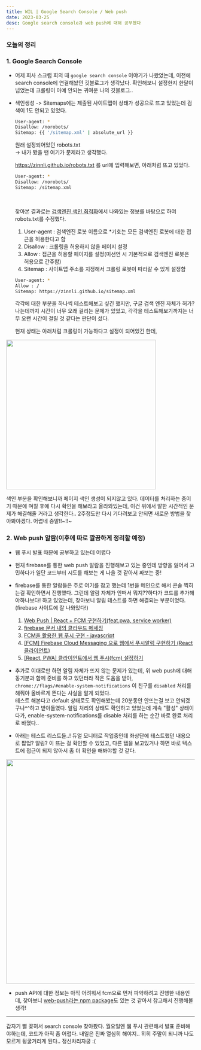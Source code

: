 ```yaml
---
title: WIL | Google Search Console / Web push
date: 2023-03-25
desc: Google search console과 web push에 대해 공부했다
---
```


### **오늘의 정리**

### 1. **Google Search Console**

- 어제 회사 스크럼 회의 때 `google search console` 이야기가 나왔었는데, 이전에 search console에 연결해놨던 깃블로그가 생각났다. 확인해보니 설정한지 한달이 넘었는데 크롤링이 아예 안되는 귀여운 나의 깃블로그..

- 색인생성 -> Sitemaps에는 제출된 사이트맵이 상태가 성공으로 뜨고 있었는데 검색이 1도 안되고 있었다.

  ```bash
  User-agent: *
  Disallow: /norobots/
  Sitemap: {{ '/sitemap.xml' | absolute_url }}
  ```

  원래 설정되어있던 robots.txt<br/>
  -> 내가 봤을 땐 여기가 문제라고 생각했다.<br/>

  https://zinnli.github.io/robots.txt 를 url에 입력해보면, 아래처럼 뜨고 있었다.

  ```bash
  User-agent: *
  Disallow: /norobots/
  Sitemap: /sitemap.xml
  ```

  <br />

  찾아본 결과로는 [검색엔진 색인 최적화](https://extrememanual.net/10728)에서 나와있는 정보를 바탕으로 하여 robots.txt를 수정했다.

  1. User-agent : 검색엔진 로봇 이름으로 \*기호는 모든 검색엔진 로봇에 대한 접근을 허용한다고 함
  2. Disallow : 크롤링을 허용하지 않을 페이지 설정
  3. Allow : 접근을 허용할 페이지를 설정(미선언 시 기본적으로 검색엔진 로봇은 허용으로 간주함)
  4. Sitemap : 사이트맵 주소를 지정해서 크롤링 로봇이 따라갈 수 있게 설정함

  ```bash
  User-agent: *
  Allow : /
  Sitemap: https://zinnli.github.io/sitemap.xml
  ```

  각각에 대한 부분을 하나씩 테스트해보고 싶긴 했지만, 구글 검색 엔진 자체가 허가?나는데까지 시간이 너무 오래 걸리는 문제가 있었고, 각각을 테스트해보기까지는 너무 오랜 시간이 걸릴 것 같다는 판단이 섰다.<br/>

  현재 상태는 아래처럼 크롤링이 가능하다고 설정이 되어있긴 한데,<br/>

<img
  src="https://user-images.githubusercontent.com/102575747/227700196-fc0628a8-768f-4fa5-aca9-aba89e658eb7.png"
  width="400"
/>

색인 부분을 확인해보니까 페이지 색인 생성이 되지않고 있다. 데이터를 처리하는 중이기 때문에 며칠 후에 다시 확인을 해보라고 올라와있는데, 이건 위에서 말한 시간적인 문제가 해결해줄 거라고 생각한다.. 2주정도만 다시 기다려보고 안되면 새로운 방법을 찾아봐야겠다. 어렵네 증말!!~!!~

### 2. **Web push 알람**(이후에 따로 깔끔하게 정리할 예정)

- 웹 푸시 발표 때문에 공부하고 있는데 어렵다
- 현재 firebase를 통한 web push 알람을 진행해보고 있는 중인데 방향을 잃어서 고민하다가 일단 코드부터 시도를 해보는 게 나을 것 같아서 짜보는 중!
- firebase를 통한 알람들은 주로 여기를 참고 했는데 1번을 메인으로 해서 콘솔 찍히는걸 확인하면서 진행했다. 그런데 알람 자체가 안떠서 뭐지??하다가 코드를 추가해야하나보다! 하고 있었는데, 찾아보니 알림 테스트를 하면 해결되는 부분이었다.(firebase 사이트에 잘 나와있다!)

  1. [Web Push \| React + FCM 구현하기(feat.pwa, service worker)](https://velog.io/@heelieben/FCM-React-Web-Push-%EA%B5%AC%ED%98%84%ED%95%98%EA%B8%B0-feat.-pwa-service-worker)
  2. [firebase 문서 내의 클라우드 메세징](https://firebase.google.com/docs/cloud-messaging/concept-options?hl=ko)
  3. [FCM을 활용한 웹 푸시 구현 - javascript](https://dongsik93.github.io/til/2019/07/31/til-etc-fcm/)
  4. [[FCM] Firebase Cloud Messaging 으로 웹에서 푸시알림 구현하기 (React 클라이언트)](https://anywaydevlog.tistory.com/93)
  5. [[React, PWA] 클라이언트에서 웹 푸시(fcm) 설정하기](https://lemontia.tistory.com/1047)

- 추가로 이대로만 하면 알림 자체가 뜨지 않는 문제가 있는데, 위 web push에 대해 동기분과 함께 준비를 하고 있던터라 작은 도움을 받아,
  `chrome://flags/#enable-system-notifications` 이 친구를 `disabled` 처리를 해줘야 올바르게 뜬다는 사실을 알게 되었다. <br/> 테스트 해본다고 default 상태로도 확인해봤는데 20분동안 안뜨는걸 보고 안되겠구나^^하고 받아들였다. 알림 처리의 상태도 확인하고 있었는데 계속 "활성" 상태이다가, enable-system-notifications를 disable 처리를 하는 순간 바로 완료 처리로 바꼈다..

- 아래는 테스트 리스트들..! 듀얼 모니터로 작업중인데 좌상단에 테스트했던 내용으로 팝업? 알림? 이 뜨는 걸 확인할 수 있었고, 다른 탭을 보고있거나 하면 바로 텍스트에 접근이 되지 않아서 좀 더 확인을 해봐야할 것 같다.

<img
  src="https://user-images.githubusercontent.com/102575747/227727231-f1674e66-7cf8-43d6-a31c-4820a93da9b8.png"
  width="600"
/>

- push API에 대한 정보는 아직 어려워서 fcm으로 먼저 파악하려고 진행한 내용인데, 찾아보니 [web-push라는 npm package](https://s0n9h2.tistory.com/m/124)도 있는 것 같아서 참고해서 진행해볼 생각!

<hr />

갑자기 삘 꽂혀서 search console 찾아봤다. 월요일엔 웹 푸시 관련해서 발표 준비해야하는데, 코드가 아직 좀 어렵다. 내일은 진짜 열심히 해야지.. 히히 주말이 되니까 나도 모르게 뒹굴거리게 된다.. 정신차리자궁 :(

